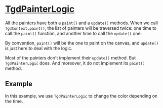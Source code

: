 
# [TgdPainterLogic](docs/classes/TgdPainterLogic.html)

All the painters have both a `paint()` and a `update()` methods. When we call
`TgdContext.paint()`, the list of painters will be traversed twice: one time to
call the `paint()` function, and another time to call the `update()` one.

By convention, `paint()` will be the one to paint on the canvas, and `update()`
is just here to deal with the logic.

Most of the painters don't implement their `update()` method. But
`TgdPainterLogic` does. And moreover, it do not implement its `paint()` method.

## Example

In this example, we use `TgdPainterLogic` to change the color depending on the
time.

<Demo />
